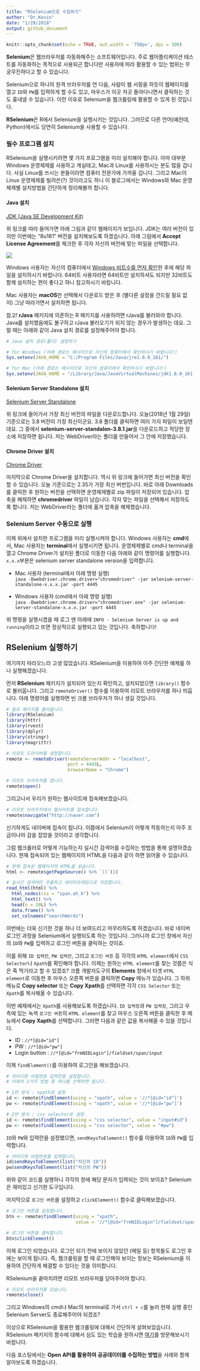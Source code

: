 ```yaml
---
title: "RSelenium으로 수집하기"
author: "Dr.Kevin"
date: "1/29/2018"
output: github_document
---
```


```r
knitr::opts_chunk$set(echo = TRUE, out.width = '750px', dpi = 300)
```

**Selenium**은 웹브라우저를 자동화해주는 소프트웨어입니다. 주로 웹어플리케이션 테스트를 자동화하는 목적으로 사용되곤 합니다만 사용자에 따라 활용할 수 있는 범위는 무궁무진하다고 할 수 있습니다.

Selenium으로 하나의 원격 브라우저를 연 다음, 사람이 웹 서핑을 하듯이 웹페이지를 열고 `ID`와 `PW`를 입력하게 할 수도 있고, 마우스가 이곳 저곳 돌아다니면서 클릭하는 것도 흉내낼 수 있습니다. 이런 이유로 Selenium을 웹크롤링에 활용할 수 있게 된 것입니다. 

**RSelenium**은 R에서 Selenium을 실행시키는 것입니다. 그러므로 다른 언어(예컨데, Python)에서도 당연히 Selenium을 사용할 수 있습니다. 

### 필수 프로그램 설치

RSelenium을 실행시키려면 몇 가지 프로그램을 미리 설치해야 합니다. 아마 대부분 Windows 운영체제를 사용하고 계실테고, Mac과 Linux를 사용하시는 분도 많을 겁니다. 사실 Linux를 쓰시는 분들이라면 컴퓨터 전문가에 가까울 겁니다. 그리고 Mac이 Linux 운영체제를 빌려쓴(?) 것이라고도 하니 이 블로그에서는 Windows와 Mac 운영체제별 설치방법을 간단하게 정리해볼까 합니다. 

#### Java 설치 

[JDK (Java SE Development Kit)](http://www.oracle.com/technetwork/java/javase/downloads/jdk8-downloads-2133151.html)

위 링크를 따라 들어가면 아래 그림과 같이 웹페이지가 보입니다. JDK는 여러 버전이 있지만 이번에는 "8u161" 버전을 설치해보도록 하겠습니다. 아래 그림에서 **Accept License Agreement**를 체크한 후 각자 자신의 버전에 맞는 파일을 선택합니다. 

![](https://raw.githubusercontent.com/MrKevinNa/MrKevinNa.github.io/master/images/2018-01-29-R-Crawler-5_files/Webpage%20for%20JDK.png)

Windows 사용자는 자신의 컴퓨터에서 [Windows 비트수를 먼저 확인](https://support.microsoft.com/ko-kr/help/13443/windows-which-operating-system)한 후에 해당 파일을 설치하시기 바랍니다. 64비트 사용자라면 64비트만 설치하셔도 되지만 32비트도 함께 설치하는 편이 좋다고 하니 참고하시기 바랍니다. 

Mac 사용자는 **macOS**만 선택해서 다운로드 받은 후 (별다른 설정을 건드릴 필요 없이) 그냥 따라가면서 설치하면 됩니다. 

참고! **rJava** 패키지에 의존하는 R 패키지를 사용하려면 rJava를 불러와야 합니다. Java를 설치했음에도 불구하고 rJava 불러오기가 되지 않는 경우가 발생하는 데요. 그럴 때는 아래와 같이 Java 설치 경로를 설정해주어야 합니다.

```r
# Java 설치 경로(폴더) 설정하기 

# for Windows (아래 경로는 예시이므로 자신의 컴퓨터에서 확인하시기 바랍니다!)
Sys.setenv(JAVA_HOME = "C:/Program Files/Java/jre1.8.0_161/")

# for Mac (아래 경로는 예시이므로 자신의 컴퓨터에서 확인하시기 바랍니다!)
Sys.setenv(JAVA_HOME = "/Library/Java/JavaVirtualMachines/jdk1.8.0_161.jdk/Contents/Home/jre")
```

#### Selenium Server Standalone 설치

[Selenium Server Standalone](http://selenium-release.storage.googleapis.com/index.html)

위 링크에 들어가서 가장 최신 버전의 파일을 다운로드합니다. 오늘(2018년 1월 29일) 기준으로는 3.8 버전이 가장 최신이군요. 3.8 폴더를 클릭하면 여러 가지 파일이 보일텐데요. 그 중에서 **selenium-server-standalon-3.8.1.jar**을 다운로드하고 적당한 장소에 저장하면 됩니다. 저는 WebDriver라는 폴더를 만들어서 그 안에 저장했습니다. 

#### Chrome Driver 설치

[Chrome Driver](https://sites.google.com/a/chromium.org/chromedriver/)

마지막으로 Chrome Driver을 설치합니다. 역시 위 링크에 들어가면 최신 버전을 확인할 수 있습니다. 오늘 기준으로는 2.35가 가장 최신 버번입니다. 바로 아래 Downloads를 클릭한 후 원하는 버전을 선택하면 운영체제별로 zip 파일이 저장되어 있습니다. 압축을 해제하면 **chromedriver** 파일이 남습니다. 각자 맞는 파일을 선택해서 저장하도록 합니다. 저는 WebDriver라는 폴더에 옮겨 압축을 해제했습니다.

### Selenium Server 수동으로 실행

이제 위에서 설치한 프로그램을 미리 실행시켜야 합니다. Windows 사용자는 **cmd**에서, Mac 사용자는 **terminal**에서 실행시키면 됩니다. 운영체제별로 cmd나 terminal을 열고 Chrome Driver가 설치된 폴더로 이동한 다음 아래와 같이 명령어를 실행합니다. `x.x.x`부분은 selenium server standalone version을 입력합니다.

  - Mac 사용자 (terminal에서 아래 명령 실행)  
  `java -Dwebdriver.chrome.driver="chromedriver" -jar selenium-server-standalone-x.x.x.jar -port 4445`
  
  - Windows 사용자 (cmd에서 아래 명령 실행)  
  `java -Dwebdriver.chrome.driver="chromedriver.exe" -jar selenium-server-standalone-x.x.x.jar -port 4445`

위 명령을 실행시켰을 때 로그 맨 아래에 `INFO - Selenium Server is up and running`이라고 뜨면 정상적으로 실행되고 있는 것입니다. 축하합니다! 

## RSelenium 실행하기

여기까지 따라오느라 고생 많았습니다. RSelenium을 이용하여 아주 간단한 예제를 하나 실행해겠습니다. 

먼저 **RSelenium** 패키지가 설치되어 있는지 확인하고, 설치되었으면 `library()` 함수로 불러옵니다. 그리고 `remoteDriver()` 함수를 이용하여 리모트 브라우저를 하나 띄웁니다. 아래 명령어를 실행하면 빈 크롬 브라우저가 하나 생길 것입니다. 

```r
# 필요 패키지를 불러옵니다.
library(RSelenium)
library(httr)
library(rvest)
library(dplyr)
library(stringr)
library(magrittr)

# 리모트 드라이버를 설정합니다.
remote <- remoteDriver(remoteServerAddr = "localhost",
                       port = 4445L,
                       browserName = "Chrome")

# 리모트 브라우저를 엽니다.
remote$open()
```

그리고나서 우리가 원하는 웹사이트에 접속해보겠습니다.

```r
# 리모트 브라우저에서 웹사이트를 접속합니다.
remote$navigate("http://naver.com")
```

신기하게도 네이버에 접속이 됩니다. 이쯤에서 Selenium이 어떻게 작동하는지 아주 조금이나마 감을 잡았을 것이라고 생각합니다. 

그럼 웹크롤러로 어떻게 기능하는지 실시간 검색어를 수집하는 방법을 통해 설명하겠습니다. 현재 접속되어 있는 웹페이지의 HTML을 다음과 같이 하면 읽어올 수 있습니다. 

```r
# 현재 접속된 웹페이지의 HTML을 읽습니다.
html <- remote$getPageSource() %>% `[[`(1)

# 실시간 검색어만 추출하고 데이터프레임으로 저장합니다.
read_html(html) %>% 
  html_nodes(css = "span.ah_k") %>% 
  html_text() %>% 
  head(n = 20L) %>% 
  data.frame() %>% 
  set_colnames("searchWords")
```

이번에는 더욱 신기한 것을 하나 더 보여드리고 마무리하도록 하겠습니다. 바로 네이버 로그인 과정을 Selenium에서 실행되도록 하는 것입니다. 그러니까 로그인 창에서 자신의 `ID`와 `PW`를 입력하고 로그인 버튼을 클릭하는 것이죠.

이를 위해 `ID 입력칸`, `PW 입력칸`, 그리고 `로그인 버튼` 등 각각의 `HTML element`에서 `CSS Selector`나 `Xpath`를 확인해야 합니다. 이제는 원하는 `HTML element`를 찾는 것쯤은 식은 죽 먹기라고 할 수 있겠죠? 크롬 개발자도구의 **Elements** 창에서 타겟 `HTML element`로 이동한 후 마우스 오른쪽 버튼을 클릭하면 **Copy** 메뉴가 있습니다. 그 하위 메뉴로 **Copy selector** 또는 **Copy Xpath**를 선택하면 각각 `CSS Selector` 또는 `Xpath`를 복사해올 수 있습니다.

이번 예제에서는 `Xpath`를 사용해보도록 하겠습니다. `ID 입력창`과 `PW 입력창`, 그리고 우측에 있는 녹색 `로그인 버튼`의 `HTML element`를 찾고 마우스 오른쪽 버튼을 클릭한 후 메뉴에서 **Copy Xapth**를 선택합니다. 그러면 다음과 같은 값을 복사해올 수 있을 것입니다. 

  - ID : `//*[@id="id"]`  
  - PW : `//*[@id="pw"]`  
  - Login button : `//*[@id="frmNIDLogin"]/fieldset/span/input`  

이제 `findElement()`를 이용하여 로그인을 해보겠습니다. 

```r
# 아이디랑 비밀번호 입력란을 설정합니다.
# 아래의 2가지 방법 중 하나를 선택하면 됩니다. 

# 1번 방식 : xpath로 설정 
id <- remote$findElement(using = "xpath", value = '//*[@id="id"]')
pw <- remote$findElement(using = "xpath", value = '//*[@id="pw"]')

# 2번 방식 : css selector로 설정
id <- remote$findElement(using = "css selector", value = "input#id")
pw <- remote$findElement(using = "css selector", value = "#pw")
```

`ID`와 `PW`와 입력란을 설정했으면, `sendKeysToElement()` 함수를 이용하여 `ID`와 `PW`를 입력합니다. 

```r
# 아이디와 비밀번호를 입력합니다.
id$sendKeysToElement(list("자신의 ID"))
pw$sendKeysToElement(list("자신의 PW"))
```

위와 같이 코드를 실행하니 각각의 창에 해당 문자가 입력되는 것이 보이죠? Selenium은 재미있고 신기한 도구입니다.

마지막으로 `로그인 버튼`을 설정하고 `clickElement()` 함수로 클릭해보겠습니다. 

```r
# 로그인 버튼을 설정합니다. 
btn <- remote$findElement(using = "xpath", 
                          value = '//*[@id="frmNIDLogin"]/fieldset/span/input')

# 로그인 버튼을 클릭합니다.
btn$clickElement()
```

이제 로그인 되었습니다. 로그인 되기 전에 보이지 않았던 (메일 등) 항목들도 로그인 후에는 보이게 됩니다. 즉, 웹크롤링을 할 때 로그인해야 보이는 정보는 RSelenium을 이용하여 간단하게 해결할 수 있다는 것을 의미합니다. 

RSelenium을 끝마치려면 리모트 브라우저를 닫아주어야 합니다. 

```r
# 리모트 브라우저를 닫습니다.
remote$close()
```

그리고 Windows의 cmd나 Mac의 terminal로 가서 `ctrl + c`를 눌러 현재 실행 중인 Selenium Server도 종료해주어야 되겠죠? 

이상으로 RSelenium을 활용한 웹크롤링에 대해서 간단하게 살펴보았습니다. RSelenium 패키지의 함수에 대해서 심도 있는 학습을 원하시면 [여기](http://www.computerworld.com/article/2971265/application-development/how-to-drive-a-web-browser-with-r-and-rselenium.html)를 방문해보시기 바랍니다. 

다음 포스팅에서는 **Open API를 활용하여 공공데이터를 수집하는 방법**을 사례와 함께 알아보도록 하겠습니다.
